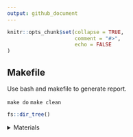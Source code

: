 ```yaml
---
output: github_document
---
```



```r
knitr::opts_chunk$set(collapse = TRUE,
                      comment = "#>", 
                      echo = FALSE
)
```


##  Makefile


Use bash and makefile to generate report.


`make do`
`make clean`


```r
fs::dir_tree()
```


<details>
<summary>Materials</summary>
<ul>
<li><a href="https://www.youtube.com/watch?v=wsh64rjnRas&t=9692s">Linux System Administration Full Course 2020</a></li>
<li><a href="https://www.youtube.com/watch?v=Snrh580U3tI&t=4425s">Operating System Full Course 2019</a></li>
<li><a href="https://www.youtube.com/watch?v=QKfk7YFILws&t=3872s">Computer Networking Complete Course 2019</a></li>
<li><a href="https://github.com/awong234/proj-org-R-meetup-20191211">Cleveland R Meetup (2019-12-11)</a></li>
</ul>
</details>










